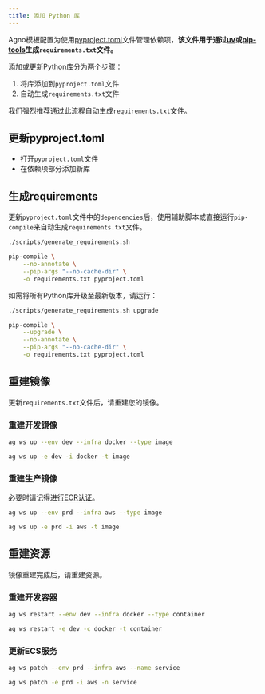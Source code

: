 ```yaml
---
title: 添加 Python 库
---
```

Agno模板配置为使用[pyproject.toml](https://packaging.python.org/en/latest/specifications/declaring-project-metadata/#declaring-project-metadata)文件管理依赖项，**该文件用于通过[uv](https://github.com/astral-sh/uv)或[pip-tools](https://pip-tools.readthedocs.io/en/latest/)生成`requirements.txt`文件。**

添加或更新Python库分为两个步骤：

1. 将库添加到`pyproject.toml`文件
2. 自动生成`requirements.txt`文件

<Warning>

我们强烈推荐通过此流程自动生成`requirements.txt`文件。

</Warning>

## 更新pyproject.toml

- 打开`pyproject.toml`文件
- 在依赖项部分添加新库

## 生成requirements

更新`pyproject.toml`文件中的`dependencies`后，使用辅助脚本或直接运行`pip-compile`来自动生成`requirements.txt`文件。

<CodeGroup>

```bash 终端
./scripts/generate_requirements.sh
```

```bash pip 编译
pip-compile \
    --no-annotate \
    --pip-args "--no-cache-dir" \
    -o requirements.txt pyproject.toml
```

</CodeGroup>

如需将所有Python库升级至最新版本，请运行：

<CodeGroup>

```bash 终端
./scripts/generate_requirements.sh upgrade
```

```bash pip 编译
pip-compile \
    --upgrade \
    --no-annotate \
    --pip-args "--no-cache-dir" \
    -o requirements.txt pyproject.toml
```

</CodeGroup>

## 重建镜像

更新`requirements.txt`文件后，请重建您的镜像。

### 重建开发镜像

<CodeGroup>

```bash 终端
ag ws up --env dev --infra docker --type image
```

```bash 简短选项
ag ws up -e dev -i docker -t image
```

</CodeGroup>

### 重建生产镜像

<Note>

必要时请记得[进行ECR认证](workspaces/workspace-management/production-app#ecr-images)。

</Note>

<CodeGroup>

```bash 终端
ag ws up --env prd --infra aws --type image
```

```bash 简称选项
ag ws up -e prd -i aws -t image
```

</CodeGroup>

## 重建资源

镜像重建完成后，请重建资源。

### 重建开发容器

<CodeGroup>

```bash 终端
ag ws restart --env dev --infra docker --type container
```

```bash 简短选项
ag ws restart -e dev -c docker -t container
```

</CodeGroup>

### 更新ECS服务

<CodeGroup>

```bash 终端
ag ws patch --env prd --infra aws --name service
```

```bash 简短选项
ag ws patch -e prd -i aws -n service
```

</CodeGroup>